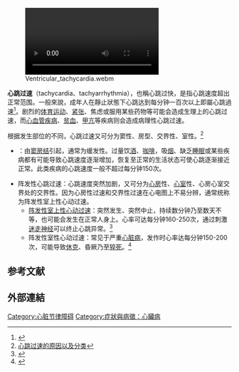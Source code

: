 {{noteTA
|t=zh-hant:心搏过速;zh-hans:心跳过速；
|1=zh-hant:心搏过速;zh-hans:心跳过速；
}}
{{medical}}
{{Infobox medical condition (new)
| name            = 心跳過速<br>{{small|Tachycardia}}
| synonyms        = Tachyarrhythmia
| image           = Tachycardia_ECG_paper.svg
| caption         = ECG showing [[sinus_tachycardia|sinus tachycardia]] with a rate of about 100 beats per minute
| field           = [[心臟病學|心臟病學]]
| pronounce       = Tachycardia {{IPAc-en|t|æ|k|i|ˈ|k|ɑr|d|i|ə}}, tachyarrhythmia {{IPAc-en|t|æ|k|i|ə|ˈ|r|ɪ|ð|m|i|ə}}
| onset           = 
| duration        = 
| causes          = 
| risks           = 
| diagnosis       = 
| differential    = 
| prevention      = 
| treatment       = 
| medication      = 
| prognosis       = 
| frequency       = 
| deaths          = 
}}
[[File:Ventricular_tachycardia.webm|thumb]]

'''心跳过速'''（tachycardia、tachyarrhythmia），也稱心跳过快，是指心跳速度超出正常范围。一般來說，成年人在靜止狀態下心跳达到每分钟一百次以上即屬心跳過速<ref name="Ware2006">{{cite book|first1=Eric H.|last1=Awtry|first2=Cathy|last2=Jeon|first3=Molly G.|last3=Ware|title=Blueprints cardiology|date=2006|publisher=Blackwell|location=Malden, Mass.|isbn=9781405104647|page=93|edition=2nd|url=https://books.google.com/books?id=s3UBLYEWUxwC&pg=PA93|access-date=2021-03-16|archive-date=2020-03-03|archive-url=https://web.archive.org/web/20200303061724/https://books.google.com/books?id=s3UBLYEWUxwC&pg=PA93|dead-url=no}}</ref>。剧烈的[[体育运动|体育运动]]、[[紧张|紧张]]、焦虑或服用某些药物等可能会造成生理上的心跳过速，而[[心血管疾病|心血管疾病]]、[[贫血|贫血]]、[[甲亢|甲亢]]等疾病则会造成病理性心跳过速。

根据发生部位的不同，心跳过速又可分为窦性、房型、交界性、室性。<ref>[http://www.tjtjzx.cn/tijianzx/ShowArticle.asp?ArticleID=15530 心跳过速的原因以及分类]{{dead link|date=2018年2月 |bot=InternetArchiveBot |fix-attempted=yes }}</ref>
*{{le|窦性心跳过速|sinus tachycardia}}：由[[窦房结|窦房结]]引起，通常为缓发性。过量饮[[酒|酒]]、[[咖啡|咖啡]]，吸[[烟|烟]]、缺乏[[睡眠|睡眠]]或某些疾病都有可能导致心跳速度逐渐增加，恢复至正常的生活状态可使心跳逐渐接近正常。此类疾病的心跳速度一般不超过每分钟150次。
*阵发性心跳过速：心跳速度突然加剧，又可分为[[心房|心房]]性、[[心室|心室]]性、心房心室交界处的交界性。因为心房性过速和交界性过速在心电图上不易分辨，通常统称为阵发性室上性心动过速。
**[[陣發性室上性心搏過速|阵发性室上性心动过速]]：突然发生、突然中止，持续数分钟乃至数天不等，也可能会发生在正常人身上。心率可达每分钟160-250次，通过刺激[[迷走神经|迷走神经]]可以终止心跳异常。<ref>{{Cite web |url=http://www.qywy.com/health/jj/jj008.htm |title=心动过速 |access-date=2011-02-10 |archive-date=2010-01-12 |archive-url=https://web.archive.org/web/20100112204356/http://www.qywy.com/health/jj/jj008.htm |dead-url=yes }}</ref>
**阵发性室性心动过速：常见于严重[[心脏病|心脏病]]，发作时心率达每分钟150-200次，可能导致[[休克|休克]]、昏厥乃至[[猝死|猝死]]。<ref>{{Cite web |url=http://disease.39.net/sylm/zzjd/x/217685.html |title=心跳过快的自我救护 |access-date=2011-02-10 |archive-date=2020-12-15 |archive-url=https://web.archive.org/web/20201215041748/http://disease.39.net/sylm/zzjd/x/217685.html |dead-url=yes }}</ref>

==参考文献==
{{reflist}}

==外部連結==
{{Medical resources
| DiseasesDB      = 
| ICD10           = {{ICD10|I|47||i|30}}-{{ICD10|I|49||i|30}}, {{ICD10|R|00|0|r|00}}
| ICD9            = {{ICD9|427}}, {{ICD9|785.0}}
| ICDO            = 
| OMIM            = 
| MedlinePlus     = 
| eMedicineSubj   = 
| eMedicineTopic  = 
| MeshID          = D013610
}}

{{Cardiovascular system symptoms and signs}}
{{Circulatory system pathology}}

[[Category:心脏节律障碍|Category:心脏节律障碍]]
[[Category:症狀與病徵：心臟病|Category:症狀與病徵：心臟病]]